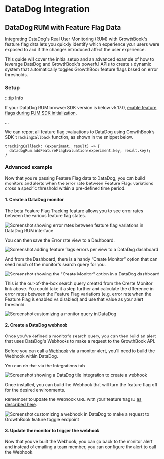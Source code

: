 # DataDog Integration

## DataDog RUM with Feature Flag Data

Integrating DataDog's Real User Monitoring (RUM) with GrowthBook's feature flag data lets you quickly identify which experience your users were exposed to and if the changes introduced affect the user experience.

This guide will cover the initial setup and an advanced example of how to leverage DataDog and GrowthBook's powerful APIs to create a dynamic system that automatically toggles GrowthBook feature flags based on error thresholds.

### Setup

:::tip Info

If your DataDog RUM browser SDK version is below v5.17.0, [enable feature flags during RUM SDK initialization](https://docs.datadoghq.com/real_user_monitoring/guide/setup-feature-flag-data-collection/?tab=browser#setup).

:::

We can report all feature flag evaluations to DataDog using GrowthBook’s SDK `trackingCallback` function, as shown in the snippet below.

```
trackingCallback: (experiment, result) => {
  datadogRum.addFeatureFlagEvaluation(experiment.key, result.key);
}
```

### Advanced example

Now that you're passing Feature Flag data to DataDog, you can build monitors and alerts when the error rate between Feature Flags variations cross a specific threshold within a pre-defined time period.

#### 1. Create a DataDog monitor

The beta Feature Flag Tracking feature allows you to see error rates between the various feature flag states.

![Screenshot showing error rates between feature flag variations in DataDog RUM interface](../../static/images/integrations/datadog/1-view-feature-flags-error-rates-in-data-dog.png)

You can then save the Error rate view to a Dashboard.

![Screenshot adding feature flags errors per view to a DataDog dashboard](../../static/images/integrations/datadog/2-add-feature-flags-to-dashboard-data-dog.png)

And from the Dashboard, there is a handy “Create Monitor” option that can seed much of the monitor's search query for you.

![Screenshot showing the "Create Monitor" option in a DataDog dashboard](../../static/images/integrations/datadog/3-create-data-dog-monitor-from-dashboard.png)

This is the out-of-the-box search query created from the Create Monitor link above. You could take it a step further and calculate the difference in error rates between the Feature Flag variations (e.g. error rate when the Feature Flag is enabled vs disabled) and use that value as your alert threshold.

![Screenshot customizing a monitor query in DataDog](../../static/images/integrations/datadog/4-customize-monitor-query-in-data-dog.png)

#### 2. Create a DataDog webhook

Once you've defined a monitor's search query, you can then build an alert that uses DataDog's Webhooks to make a request to the GrowthBook API.

Before you can call a [Webhook](https://docs.datadoghq.com/integrations/webhooks/) via a monitor alert, you'll need to build the Webhook within DataDog.

You can do that via the Integrations tab.

![Screenshot showing a DataDog tile integration to create a webhook](../../static/images/integrations/datadog/5-create-datadog-webhook.png)

Once installed, you can build the Webhook that will turn the feature flag off for the desired environments.

Remember to update the Webhook URL with your feature flag ID [as described here](https://docs.growthbook.io/api#tag/features/operation/toggleFeature).

![Screenshot customizing a webhook in DataDog to make a request to GrowthBook feature toggle endpoint](../../static/images/integrations/datadog/6-customize-webhook-to-hit-api-url.png)

#### 3. Update the monitor to trigger the webhook

Now that you've built the Webhook, you can go back to the monitor alert and instead of emailing a team member, you can configure the alert to call the Webhook.
